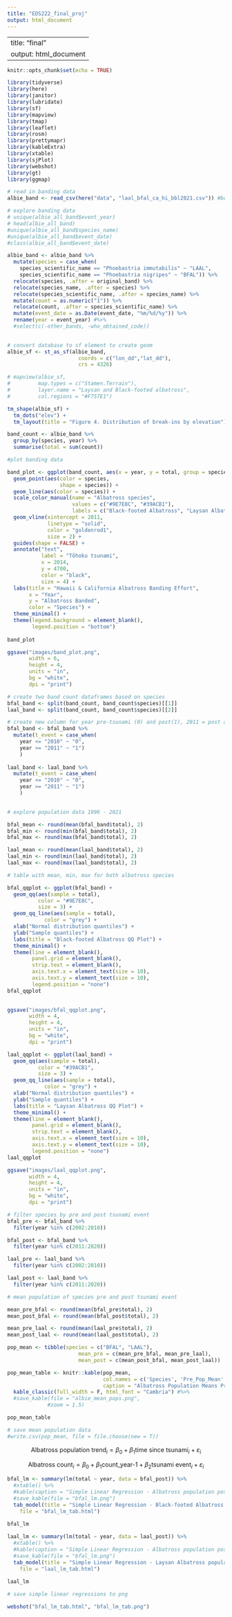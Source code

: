 ```yaml
---
title: "EDS222_final_proj"
output: html_document
---
```


---
title: "final"
output: html_document
---

```r
knitr::opts_chunk$set(echo = TRUE)
```

```r
library(tidyverse)
library(here)
library(janitor)
library(lubridate)
library(sf)
library(mapview)
library(tmap)
library(leaflet)
library(rosm)
library(prettymapr)
library(kableExtra)
library(xtable)
library(sjPlot)
library(webshot)
library(gt)
library(ggmap)
```


```r
# read in banding data
albie_band <- read_csv(here("data", "laal_bfal_ca_hi_bbl2021.csv")) #both bfal and laal banding data for CA and HI
```

```r
# explore banding data
# unique(albie_all_band$event_year)
# head(albie_all_band)
#unique(albie_all_band$species_name)
#unique(albie_all_band$event_date)
#class(albie_all_band$event_date)
```


```r
albie_band <- albie_band %>% 
  mutate(species = case_when(
    species_scientific_name == "Phoebastria immutabilis" ~ "LAAL",
    species_scientific_name == "Phoebastria nigripes" ~ "BFAL")) %>% 
  relocate(species, .after = original_band) %>% 
  relocate(species_name, .after = species) %>% 
  relocate(species_scientific_name, .after = species_name) %>% 
  mutate(count = as.numeric("1")) %>% 
  relocate(count, .after = species_scientific_name) %>% 
  mutate(event_date = as.Date(event_date, "%m/%d/%y")) %>% 
  rename(year = event_year) #%>% 
  #select(c(-other_bands, -who_obtained_code))
 
```

```r
# convert database to sf element to create geom
albie_sf <- st_as_sf(albie_band, 
                       coords = c("lon_dd","lat_dd"), 
                       crs = 4326)

```

```r
# mapview(albie_sf,
#         map.types = c("Stamen.Terrain"),
#         layer.name = "Laysan and Black-footed albatross",
#         col.regions = "#F757E1")

tm_shape(albie_sf) +
  tm_dots("elev") +
  tm_layout(title = "Figure 4. Distribution of break-ins by elevation")
```

```r

band_count <- albie_band %>% 
  group_by(species, year) %>% 
  summarise(total = sum(count))

```

```r
#plot banding data

band_plot <- ggplot(band_count, aes(x = year, y = total, group = species)) +
  geom_point(aes(color = species,
                 shape = species)) +
  geom_line(aes(color = species)) +
  scale_color_manual(name = "Albatross species",
                     values = c("#9E7E8C", "#39ACB1"),
                     labels = c("Black-footed Albatross", "Laysan Albatross")) +
  geom_vline(xintercept = 2011,
             linetype = "solid",
             color = "goldenrod1",
             size = 2) +
  guides(shape = FALSE) +
  annotate("text",
           label = "Tōhoku tsunami",
           x = 2014,
           y = 4700,
           color = "black",
           size = 4) +
  labs(title = "Hawaii & California Albatross Banding Effort",
       x = "Year",
       y = "Albatross Banded",
       color = "Species") +
  theme_minimal() +
  theme(legend.background = element_blank(),
        legend.position = "bottom")  
  
band_plot
```

```r
ggsave("images/band_plot.png",
       width = 6,
       height = 4,
       units = "in",
       bg = "white",
       dpi = "print")
```

```r
# create two band count dataframes based on species
bfal_band <- split(band_count, band_count$species)[[1]]
laal_band <- split(band_count, band_count$species)[[2]]
```

```r
# create new column for year pre-tsunami (0) and post(1), 2011 = post as tsuanmi occurred before banding season began
bfal_band <- bfal_band %>% 
  mutate(t_event = case_when(
    year <= "2010" ~ "0",
    year >= "2011" ~ "1")
    )
  
laal_band <- laal_band %>%
  mutate(t_event = case_when(
    year <= "2010" ~ "0",
    year >= "2011" ~ "1")
    )
  
```

```r
# explore population data 1996 - 2021

bfal_mean <- round(mean(bfal_band$total), 2)
bfal_min <- round(min(bfal_band$total), 2)
bfal_max <- round(max(bfal_band$total), 2)

laal_mean <- round(mean(laal_band$total), 2)
laal_min <- round(min(laal_band$total), 2)
laal_max <- round(max(laal_band$total), 2)

```

```r
# table with mean, min, max for both albatross species

```


```r
bfal_qqplot <- ggplot(bfal_band) +
  geom_qq(aes(sample = total),
          color = "#9E7E8C",
          size = 3) +
  geom_qq_line(aes(sample = total),
            color = "grey") +
  xlab("Normal distribution quantiles") +
  ylab("Sample quantiles") +
  labs(title = "Black-footed Albatross QQ Plot") +
  theme_minimal() +
  theme(line = element_blank(),
        panel.grid = element_blank(),
        strip.text = element_blank(),
        axis.text.x = element_text(size = 10),
        axis.text.y = element_text(size = 10),
        legend.position = "none")
bfal_qqplot  
  
```

```r
ggsave("images/bfal_qqplot.png",
       width = 4,
       height = 4,
       units = "in",
       bg = "white",
       dpi = "print")
```

```r
laal_qqplot <- ggplot(laal_band) +
  geom_qq(aes(sample = total),
          color = "#39ACB1",
          size = 3) +
  geom_qq_line(aes(sample = total),
            color = "grey") +
  xlab("Normal distribution quantiles") +
  ylab("Sample quantiles") +
  labs(title = "Laysan Albatross QQ Plot") +
  theme_minimal() +
  theme(line = element_blank(),
        panel.grid = element_blank(),
        strip.text = element_blank(),
        axis.text.x = element_text(size = 10),
        axis.text.y = element_text(size = 10),
        legend.position = "none")
laal_qqplot  
```

```r
ggsave("images/laal_qqplot.png",
       width = 4,
       height = 4,
       units = "in",
       bg = "white",
       dpi = "print")
```

```r
# filter species by pre and post tsunami event
bfal_pre <- bfal_band %>% 
  filter(year %in% c(2002:2010))

bfal_post <- bfal_band %>% 
  filter(year %in% c(2011:2020))

laal_pre <- laal_band %>% 
  filter(year %in% c(2002:2010))

laal_post <- laal_band %>% 
  filter(year %in% c(2011:2020))

```

```r
# mean population of species pre and post tsunami event

mean_pre_bfal <- round(mean(bfal_pre$total), 2)
mean_post_bfal <- round(mean(bfal_post$total), 2)

mean_pre_laal <- round(mean(laal_pre$total), 2)
mean_post_laal <- round(mean(laal_post$total), 2)

```

```r

pop_mean <- tibble(species = c("BFAL", "LAAL"),
                       mean_pre = c(mean_pre_bfal, mean_pre_laal),
                       mean_post = c(mean_post_bfal, mean_post_laal))

pop_mean_table <- knitr::kable(pop_mean,
                               col.names = c('Species', 'Pre_Pop_Mean', 'Post_Pop_Mean'),
                               caption = "Albatross Population Means Pre & Post Tōhoku Tsunami") %>% 
  kable_classic(full_width = F, html_font = "Cambria") #%>% 
  #save_kable(file = "albie_mean_pops.png",
             #zoom = 1.5)

pop_mean_table


```

```r
# save mean population data 
#write.csv(pop_mean, file = file.choose(new = T))

```

$$ \text{Albatross population trend}_i = \beta_0 + \beta_1 \text{time since tsunami}_i + \varepsilon_i $$

$$ \text{Albatross count}_i = \beta_0 + \beta_1 \text{count_year-1} + \beta_2 \text{tsunami event}_i + \varepsilon_i $$

```r

bfal_lm <- summary(lm(total ~ year, data = bfal_post)) %>% 
  #xtable() %>% 
  #kable(caption = "Simple Linear Regression - Albatross population post-tsunami") #%>% 
  #save_kable(file = "bfal_lm.png")
  tab_model(title = "Simple Linear Regression - Black-footed Albatross population post-tsunami",
    file = "bfal_lm_tab.html") 
  
bfal_lm 
```

```r

laal_lm <- summary(lm(total ~ year, data = laal_post)) %>% 
  #xtable() %>% 
  #kable(caption = "Simple Linear Regression - Albatross population post-tsunami") #%>% 
  #save_kable(file = "bfal_lm.png")
  tab_model(title = "Simple Linear Regression - Laysan Albatross population post-tsunami",
    file = "laal_lm_tab.html") 
  
laal_lm 
```

```r
# save simple linear regressions to png

webshot("bfal_lm_tab.html", "bfal_lm_tab.png")
```

